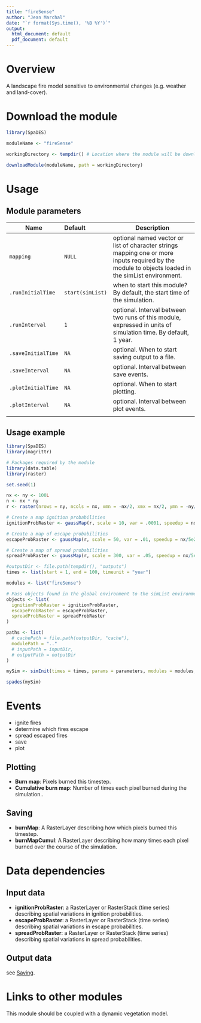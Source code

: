 ```yaml
---
title: "fireSense"
author: "Jean Marchal"
date: "`r format(Sys.time(), '%B %Y')`"
output:
  html_document: default
  pdf_document: default
---
```


# Overview
A landscape fire model sensitive to environmental changes (e.g. weather and land-cover).

# Download the module
```r
library(SpaDES)

moduleName <- "fireSense"

workingDirectory <- tempdir() # Location where the module will be downloaded

downloadModule(moduleName, path = workingDirectory)
```

# Usage
## Module parameters
Name|Default|Description
----|:-------|---------------------------------------------------------------------
`mapping`|`NULL`|optional named vector or list of character strings mapping one or more inputs required by the module to objects loaded in the simList environment.
`.runInitialTime`|`start(simList)`|when to start this module? By default, the start time of the simulation.
`.runInterval`|`1`|optional. Interval between two runs of this module, expressed in units of simulation time. By default, 1 year.
`.saveInitialTime`|`NA`|optional. When to start saving output to a file.
`.saveInterval`|`NA`|optional. Interval between save events.
`.plotInitialTime`|`NA`|optional. When to start plotting.
`.plotInterval`|`NA`|optional. Interval between plot events.
|||

## Usage example
```r
library(SpaDES)
library(magrittr)

# Packages required by the module
library(data.table)
library(raster)

set.seed(1)

nx <- ny <- 100L
n <- nx * ny
r <- raster(nrows = ny, ncols = nx, xmn = -nx/2, xmx = nx/2, ymn = -ny/2, ymx = ny/2)

# Create a map ignition probabilities
ignitionProbRaster <- gaussMap(r, scale = 10, var = .0001, speedup = nx/5e2, inMemory = TRUE)

# Create a map of escape probabilities
escapeProbRaster <- gaussMap(r, scale = 50, var = .01, speedup = nx/5e2, inMemory = TRUE)

# Create a map of spread probabilities
spreadProbRaster <- gaussMap(r, scale = 300, var = .05, speedup = nx/5e2, inMemory = TRUE)

#outputDir <- file.path(tempdir(), "outputs")
times <- list(start = 1, end = 100, timeunit = "year")

modules <- list("fireSense")

# Pass objects found in the global environment to the simList environment
objects <- list(
  ignitionProbRaster = ignitionProbRaster,
  escapeProbRaster = escapeProbRaster,
  spreadProbRaster = spreadProbRaster
)

paths <- list(
  # cachePath = file.path(outputDir, "cache"),
  modulePath = ".."
  # inputPath = inputDir,
  # outputPath = outputDir
)

mySim <- simInit(times = times, params = parameters, modules = modules, objects = objects, paths = paths)

spades(mySim)
```

# Events
- ignite fires
- determine which fires escape
- spread escaped fires
- save
- plot

## Plotting
- **Burn map**: Pixels burned this timestep.
- **Cumulative burn map**: Number of times each pixel burned during the simulation..

## Saving
- **burnMap**: A RasterLayer describing how which pixels burned this timestep.
- **burnMapCumul**: A RasterLayer describing how many times each pixel burned over the course of the simulation.


# Data dependencies
## Input data
- **ignitionProbRaster**: a RasterLayer or RasterStack (time series) describing spatial variations in ignition probabilities.
- **escapeProbRaster**: a RasterLayer or RasterStack (time series) describing spatial variations in escape probabilities.
- **spreadProbRaster**: a RasterLayer or RasterStack (time series) describing spatial variations in spread probabilities.

## Output data
see [Saving](#saving).

# Links to other modules
This module should be coupled with a dynamic vegetation model.


